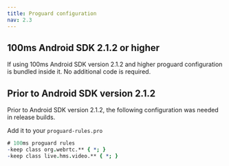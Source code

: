 ```yaml
---
title: Proguard configuration
nav: 2.3
---
```


## 100ms Android SDK 2.1.2 or higher
If using 100ms Android SDK version 2.1.2 and higher proguard configuration is bundled inside it. No additional code is required.


## Prior to Android SDK version 2.1.2
Prior to Android SDK version 2.1.2, the following configuration was needed in release builds.

Add it to your `proguard-rules.pro`

```:proguard-rules.pro
# 100ms proguard rules
-keep class org.webrtc.** { *; }
-keep class live.hms.video.** { *; }
```


